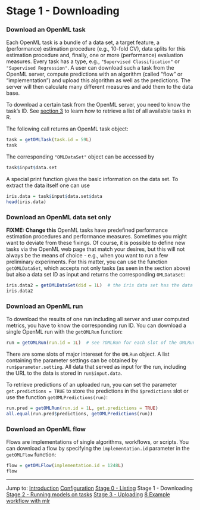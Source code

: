 Stage 1 - Downloading
=====================

### Download an OpenML task
Each OpenML task is a bundle of a data set, a target feature, a (performance) estimation procedure (e.g.,
10-fold CV), data splits for this estimation procedure and, finally, one or more (performance) evaluation measures. Every task has a type, e.g., `"Supervised Classification"` or `"Supervised Regression"`. A user can download such a task from the OpenML server, compute predictions with an algorithm (called "flow" or "implementation") and upload this algorithm as well as the predictions. The server will then calculate many different measures and add them to the data base.

To download a certain task from the OpenML server, you need to know the task's ID. See
[section 3](3-Stage-0-Listing.md) to learn how to retrieve a list of all available tasks in R.

The following call returns an OpenML task object:

```r
task = getOMLTask(task.id = 59L)
task
```

The corresponding `"OMLDataSet"` object can be accessed by

```r
task$input$data.set
```

A special print function gives the basic information on the data set. To extract the data itself 
one can use

```r
iris.data = task$input$data.set$data
head(iris.data)
```

### Download an OpenML data set only
**FIXME: Change this** OpenML tasks have predefined performance estimation procedures and performance measures. Sometimes you might want to deviate
from these fixings. Of course, it is possible to define new tasks via the OpenML web page that match your desires, but this
will not always be the means of choice - e.g., when you want to run a few preliminary experiments.
For this matter, you can use the function `getOMLDataSet`, which accepts not only tasks (as seen in the section above) but also a data set ID as input and returns the corresponding `OMLDataSet`:

```r
iris.data2 = getOMLDataSet(did = 1L)  # the iris data set has the data set ID (did = 1, see also previous section)
iris.data2
```

### Download an OpenML run
To download the results of one run including all server and user computed metrics, you have to know the corresponding run ID. You can download a single OpenML run with the `getOMLRun` function:

```r
run = getOMLRun(run.id = 1L)  # see ?OMLRun for each slot of the OMLRun object
```

There are some slots of major intereset for the `OMLRun` object. A list containing the parameter settings
can be obtained by `run$parameter.setting`. All data that served as input for the run, including the
URL to the data is stored in `run$input.data`.

To retrieve predictions of an uploaded run, you can set the parameter `get.predictions = TRUE` to store the
predictions in the `$predictions` slot or use the function `getOMLPredictions(run)`:

```r
run.pred = getOMLRun(run.id = 1L, get.predictions = TRUE)
all.equal(run.pred$predictions, getOMLPredictions(run))
```

### Download an OpenML flow

Flows are implementations of single algorithms, workflows, or scripts. You can download a flow by specifying the `implementation.id` parameter in the `getOMLFlow` function:

```r
flow = getOMLFlow(implementation.id = 1248L)
flow
```

----------------------------------------------------------------------------------------------------
Jump to:
[Introduction](1-Introduction.md)
[Configuration](2-Configuration.md)
[Stage 0 - Listing](3-Stage-0-Listing.md)
Stage 1 - Downloading
[Stage 2 - Running models on tasks](5-Stage-2-Running.md)
[Stage 3 - Uploading](6-Stage-3-Uploading.md)
[8 Example workflow with mlr](8-Example-workflow-with-mlr.md)
